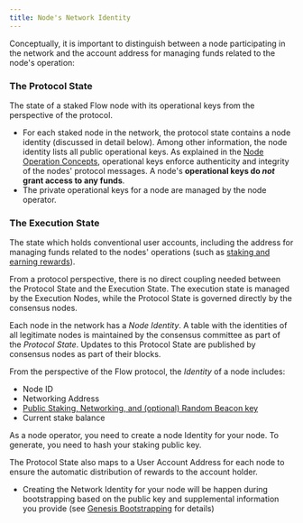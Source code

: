 ```yaml
---
title: Node's Network Identity
---
```


Conceptually, it is important to distinguish between a node participating in the network and the account address for managing funds related to the node's operation:

### The Protocol State

The state of a staked Flow node with its operational keys from the perspective of the protocol.

- For each staked node in the network, the protocol state contains a node identity (discussed in detail below). Among other information, the node identity lists all public operational keys. 
As explained in the [Node Operation Concepts](doc:node-keys), operational keys enforce authenticity and integrity of the nodes' protocol messages. A node's **operational keys do _not_ grant access to any funds**.
- The private operational keys for a node are managed by the node operator.

### The Execution State

The state which holds conventional user accounts, including the address for managing funds related to the nodes' operations (such as [staking and earning rewards](https://docs.onflow.org/docs/staking-rewards)).

From a protocol perspective, there is no direct coupling needed between the Protocol State and the Execution State. The execution state is managed by the Execution Nodes, while the Protocol State is governed directly by the consensus nodes.

<!-- [block:api-header]
{
"title": "Identity of a Staked Node"
}
[/block] -->

Each node in the network has a _Node Identity_. A table with the identities of all legitimate nodes is maintained by the consensus committee as part of the _Protocol State_. 
Updates to this Protocol State are published by consensus nodes as part of their blocks.

From the perspective of the Flow protocol, the _Identity_ of a node includes:

- Node ID
- Networking Address
- [Public Staking, Networking, and (optional) Random Beacon key](doc:node-keys)
- Current stake balance

As a node operator, you need to create a node Identity for your node. To generate, you need to hash your staking public key.

The Protocol State also maps to a User Account Address for each node to ensure the automatic distribution of rewards to the account holder.

<!-- [block:callout]
{
"type": "danger",
"body": "The current implementation is simplified and will be significantly updated with the introduction of Epochs. Currently, only partner nodes will be integrated into the network at genesis (see [bootstrapping](https://dash.readme.io/project/onflow/v0.3/docs/genesis-bootstrapping))",
"title": "Nodes can only join at Genesis until introduction of Epochs"
}
[/block] -->

- Creating the Network Identity for your node will be happen during bootstrapping based on the public key and supplemental information you provide (see [Genesis Bootstrapping](https://dash.readme.io/project/onflow/v0.3/docs/genesis-bootstrapping) for details)
